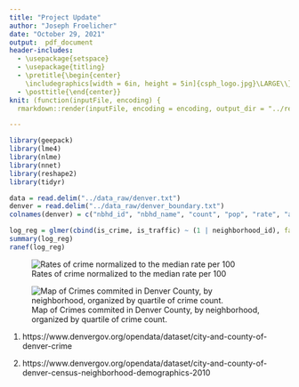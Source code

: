 ```yaml
---
title: "Project Update"
author: "Joseph Froelicher"
date: "October 29, 2021"
output:  pdf_document
header-includes:
  - \usepackage{setspace}
  - \usepackage{titling}
  - \pretitle{\begin{center}
    \includegraphics[width = 6in, height = 5in]{csph_logo.jpg}\LARGE\\}
  - \posttitle{\end{center}}
knit: (function(inputFile, encoding) {
  rmarkdown::render(inputFile, encoding = encoding, output_dir = "../reports") })

---
```

```r
library(geepack)
library(lme4)
library(nlme)
library(nnet)
library(reshape2)
library(tidyr)

data = read.delim("../data_raw/denver.txt")
denver = read.delim("../data_raw/denver_boundary.txt")
colnames(denver) = c("nbhd_id", "nbhd_name", "count", "pop", "rate", "above_median")

log_reg = glmer(cbind(is_crime, is_traffic) ~ (1 | neighborhood_id), family = binomial(link = "logit"),  data=data)
summary(log_reg)
ranef(log_reg)

```

\newpage
![Rates of crime normalized to the median rate per 100](../images/crime_rates_chart.png)

\newpage
![Map of Crimes commited in Denver County, by neighborhood, organized by quartile of crime count.](../images/crime_rates_map.png)

\newpage
\section{References}

1. https://www.denvergov.org/opendata/dataset/city-and-county-of-denver-crime

2. https://www.denvergov.org/opendata/dataset/city-and-county-of-denver-census-neighborhood-demographics-2010
